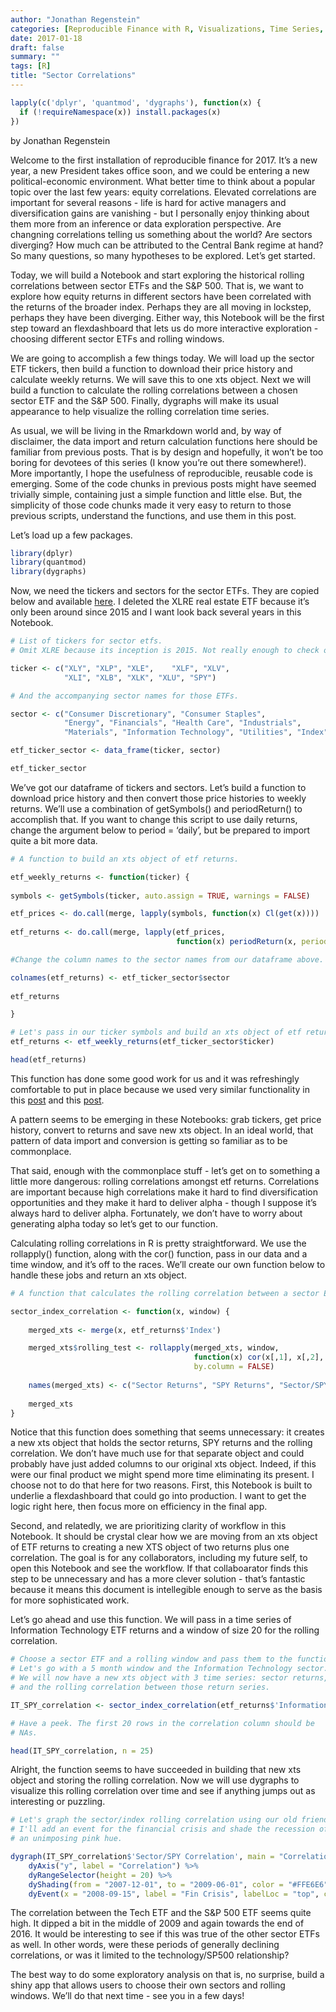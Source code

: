 ```yaml
---
author: "Jonathan Regenstein"
categories: [Reproducible Finance with R, Visualizations, Time Series, Applications, R Language]
date: 2017-01-18
draft: false
summary: ""
tags: [R]
title: "Sector Correlations"
---
```


```r
lapply(c('dplyr', 'quantmod', 'dygraphs'), function(x) {
  if (!requireNamespace(x)) install.packages(x)
})
```

by Jonathan Regenstein

Welcome to the first installation of reproducible finance for 2017. It's a new year, a new President takes office soon, and we could be entering a new political-economic environment. What better time to think about a popular topic over the last few years: equity correlations. Elevated correlations are important for several reasons - life is hard for active managers and diversification gains are vanishing - but I personally enjoy thinking about them more from an inference or data exploration perspective. Are changning correlations telling us something about the world? Are sectors diverging? How much can be attributed to the Central Bank regime at hand? So many questions, so many hypotheses to be explored. Let's get started.

Today, we will build a Notebook and start exploring the historical rolling correlations between sector ETFs and the S&P 500.  That is, we want to explore how equity returns in different sectors have been correlated with the returns of the broader index. Perhaps they are all moving in lockstep, perhaps they have been diverging. Either way, this Notebook will be the first step toward an flexdashboard that lets us do more interactive exploration - choosing different sector ETFs and rolling windows. 

We are going to accomplish a few things today. We will load up the sector ETF tickers, then build a function to download their price history and calculate weekly returns. We will save this to one xts object.  Next we will build a function to calculate the rolling correlations between a chosen sector ETF and the S&P 500. Finally, dygraphs will make its usual appearance to help visualize the rolling correlation time series. 

As usual, we will be living in the Rmarkdown world and, by way of disclaimer, the data import and return calculation functions here should be familiar from previous posts.  That is by design and hopefully, it won't be too boring for devotees of this series (I know you're out there somewhere!).  More importantly, I hope the usefulness of reproducible, reusable code is emerging.  Some of the code chunks in previous posts might have seemed trivially simple, containing just a simple function and little else. But, the simplicity of those code chunks made it very easy to return to those previous scripts, understand the functions, and use them in this post. 

Let's load up a few packages. 

```r
library(dplyr)
library(quantmod)
library(dygraphs)
```

Now, we need the tickers and sectors for the sector ETFs. They are copied below and available [here](http://www.sectorspdr.com/sectorspdr/). I deleted the XLRE real estate ETF because it's only been around since 2015 and I want look back several years in this Notebook. 

```r
# List of tickers for sector etfs. 
# Omit XLRE because its inception is 2015. Not really enough to check out long term monthly correlations. 

ticker <- c("XLY", "XLP", "XLE",	"XLF", "XLV",	
            "XLI", "XLB", "XLK", "XLU", "SPY")	

# And the accompanying sector names for those ETFs.

sector <- c("Consumer Discretionary", "Consumer Staples", 
            "Energy", "Financials", "Health Care", "Industrials", 
            "Materials", "Information Technology", "Utilities", "Index")

etf_ticker_sector <- data_frame(ticker, sector)

etf_ticker_sector
```

We've got our dataframe of tickers and sectors. Let's build a function to download price history and then convert those price histories to weekly returns. We'll use a combination of getSymbols() and periodReturn() to accomplish that. If you want to change this script to use daily returns, change the argument below to period = 'daily', but be prepared to import quite a bit more data.

```r

# A function to build an xts object of etf returns.

etf_weekly_returns <- function(ticker) {
    
symbols <- getSymbols(ticker, auto.assign = TRUE, warnings = FALSE)

etf_prices <- do.call(merge, lapply(symbols, function(x) Cl(get(x))))
    
etf_returns <- do.call(merge, lapply(etf_prices, 
                                     function(x) periodReturn(x, period = 'weekly', type = 'log')))

#Change the column names to the sector names from our dataframe above.

colnames(etf_returns) <- etf_ticker_sector$sector
    
etf_returns

}

# Let's pass in our ticker symbols and build an xts object of etf returns
etf_returns <- etf_weekly_returns(etf_ticker_sector$ticker)

head(etf_returns)

```

This function has done some good work for us and it was refreshingly comfortable to put in place because we used very similar functionality in this [post](https://www.rstudio.com/rviews/2016/11/09/reproducible-finance-with-r-the-sharpe-ratio/) and this [post](https://www.rstudio.com/rviews/2016/12/14/reproducible-finance-with-r-pulling-and-displaying-etf-data/).

A pattern seems to be emerging in these Notebooks: grab tickers, get price history, convert to returns and save new xts object. In an ideal world, that pattern of data import and conversion is getting so familiar as to be commonplace. 

That said, enough with the commonplace stuff - let's get on to something a little more dangerous: rolling correlations amongst etf returns.  Correlations are important because high correlations make it hard to find diversification opportunities and they make it hard to deliver alpha - though I suppose it's always hard to deliver alpha. Fortunately, we don't have to worry about generating alpha today so let's get to our function.  

Calculating rolling correlations in R is pretty straightforward. We use the rollapply() function, along with the cor() function, pass in our data and a time window, and it's off to the races. We'll create our own function below to handle these jobs and return an xts object.

```r
# A function that calculates the rolling correlation between a sector ETF and the SPY SP500 ETF. 

sector_index_correlation <- function(x, window) {
  
    merged_xts <- merge(x, etf_returns$'Index')

    merged_xts$rolling_test <- rollapply(merged_xts, window, 
                                         function(x) cor(x[,1], x[,2], use = "pairwise.complete.obs"), 
                                         by.column = FALSE)
    
    names(merged_xts) <- c("Sector Returns", "SPY Returns", "Sector/SPY Correlation")
    
    merged_xts
}

```

Notice that this function does something that seems unnecessary: it creates a new xts object that holds the sector returns, SPY returns and the rolling correlation.  We don't have much use for that separate object and could probably have just added columns to our original xts object. Indeed, if this were our final product we might spend more time eliminating its present. I choose not to do that here for two reasons. First, this Notebook is built to underlie a flexdashboard that could go into production.  I want to get the logic right here, then focus more on efficiency in the final app. 

Second, and relatedly, we are prioritizing clarity of workflow in this Notebook. It should be crystal clear how we are moving from an xts object of ETF returns to creating a new XTS object of two returns plus one correlation.  The goal is for any collaborators, including my future self, to open this Notebook and see the workflow. If that collaboarator finds this step to be unnecessary and has a more clever solution - that's fantastic because it means this document is intellegible enough to serve as the basis for more sophisticated work.  

Let's go ahead and use this function. We will pass in a time series of Information Technology ETF returns and a window of size 20 for the rolling correlation.  

```r
# Choose a sector ETF and a rolling window and pass them to the function we just build. 
# Let's go with a 5 month window and the Information Technology sector.
# We will now have a new xts object with 3 time series: sector returns, SPY returns
# and the rolling correlation between those return series.

IT_SPY_correlation <- sector_index_correlation(etf_returns$'Information Technology', 20)

# Have a peek. The first 20 rows in the correlation column should be 
# NAs. 

head(IT_SPY_correlation, n = 25)

```


Alright, the function seems to have succeeded in building that new xts object and storing the rolling correlation.  Now we will use dygraphs to visualize this rolling correlation over time and see if anything jumps out as interesting or puzzling. 


```r
# Let's graph the sector/index rolling correlation using our old friend dygraphs. 
# I'll add an event for the financial crisis and shade the recession of 2007-2009 with 
# an unimposing pink hue.

dygraph(IT_SPY_correlation$'Sector/SPY Correlation', main = "Correlation between SP500 and Tech ETF") %>% 
    dyAxis("y", label = "Correlation") %>% 
    dyRangeSelector(height = 20) %>%
    dyShading(from = "2007-12-01", to = "2009-06-01", color = "#FFE6E6") %>% 
    dyEvent(x = "2008-09-15", label = "Fin Crisis", labelLoc = "top", color = "red")
```

The correlation between the Tech ETF and the S&P 500 ETF seems quite high. It dipped a bit in the middle of 2009 and again towards the end of 2016. It would be interesting to see if this was true of the other sector ETFs as well. In other words, were these periods of generally declining correlations, or was it limited to the technology/SP500 relationship? 

The best way to do some exploratory analysis on that is, no surprise, build a shiny app that allows users to choose their own sectors and rolling windows. We'll do that next time - see you in a few days!

